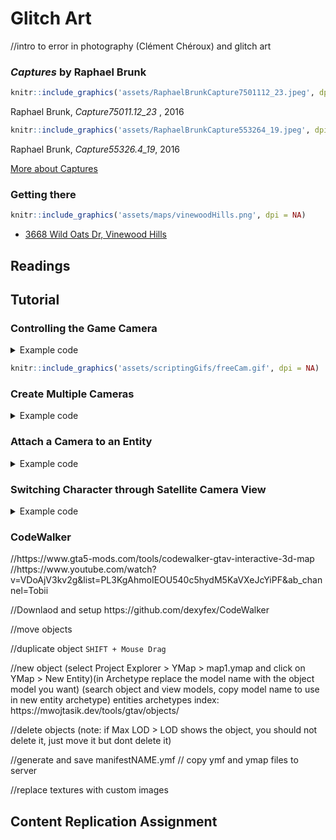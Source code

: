 # Glitch Art 

//intro to error in photography (Clément Chéroux) and glitch art

### _Captures_ by Raphael Brunk {-}

```r
knitr::include_graphics('assets/RaphaelBrunkCapture7501112_23.jpeg', dpi = NA)
```
Raphael Brunk, _Capture75011.12_23 _, 2016


```r
knitr::include_graphics('assets/RaphaelBrunkCapture553264_19.jpeg', dpi = NA)
```
Raphael Brunk, _Capture55326.4_19_, 2016

[More about Captures](http://www.darktaxa-project.net/artists/raphael-brunk/)

### Getting there {-}
```r
knitr::include_graphics('assets/maps/vinewoodHills.png', dpi = NA)
```
* [3668 Wild Oats Dr, Vinewood Hills](https://grandtheftdata.com/landmarks/#-94.207,530.818,5,atlas,name=3668,3668_Wild_Oats_Dr,_Vinewood_Hills)

## Readings {-}

## Tutorial {-}


### Controlling the Game Camera {-}

<details>
  <summary>Example code</summary>

```cs
//this code was kindly provided by LeeC22 on https://gtaforums.com/topic/981454-free-cam-mode-in-c/#comment-1072077418

using System;
using System.Windows.Forms;

using GTA;
using GTA.Math;

using Control = GTA.Control;

namespace BasicFreeCamTest
{
    public class cBasicFreeCamTest : Script
    {
        private Keys ActivationKey = Keys.O;
        private bool FreeCamActive = false;
        private Camera FreeCam;

        public cBasicFreeCamTest()
        {
            Tick += onTick;
            KeyUp += onKeyUp;
            Aborted += onAborted;

            Interval = 0;
        }

        private void onTick(object sender, EventArgs e)
        {
            // Exits from the loop if the game is loading
            if (Game.IsLoading) return;

            if (FreeCamActive) UpdateFreeCam();
        }

        private void UpdateFreeCam()
        {
            float deltaTime = Game.LastFrameTime;
            float speed = 5f;
            float camSpeed = speed * deltaTime;
            float rotSpeed = 40f;
            float camRotSpeed = rotSpeed * deltaTime;

            Game.DisableAllControlsThisFrame(2);

            Vector3 camForward = FreeCam.Direction.Normalized; //FreeCam.ForwardVector
            Vector3 camRight = Vector3.Cross(Vector3.WorldUp, camForward); //FreeCam.RightVector
            Vector3 camUp = Vector3.Cross(camRight, camForward); //FreeCam.UpVector?

                if (Game.IsDisabledControlJustPressed(2, Control.FrontendCancel))
            {
                World.RenderingCamera = null;
                FreeCam.Destroy();
                FreeCamActive = false;
                return;
            }

            float fbSpeedMult = Game.GetDisabledControlNormal(2, Control.MoveUpDown);
            float lrSpeedMult = Game.GetDisabledControlNormal(2, Control.MoveLeftRight);
            float yawSpeedMult = Game.GetDisabledControlNormal(2, Control.LookLeftRight);
            float pitchSpeedMult = Game.GetDisabledControlNormal(2, Control.LookUpDown);

            float fbSpeed = camSpeed * fbSpeedMult;
            float lrSpeed = camSpeed * lrSpeedMult;
            float yawSpeed = camRotSpeed * yawSpeedMult;
            float pitchSpeed = camRotSpeed * pitchSpeedMult;

            Vector3 camLR = camRight * -lrSpeed;
            Vector3 camFB = camForward * -fbSpeed;
            Vector3 camMove = camLR + camFB;

            Vector3 camRot = new Vector3(pitchSpeed, 0, -yawSpeed);

            FreeCam.Position += camMove;
            FreeCam.Rotation += camRot;
        }

        private void onKeyUp(object sender, KeyEventArgs e)
        {
            if (e.KeyCode == ActivationKey)
            {
                //toggle the freecam on/off
                FreeCamActive = !FreeCamActive;

                if (FreeCamActive) //ON
                {
                    FreeCam = World.CreateCamera(GameplayCamera.Position, GameplayCamera.Rotation, GameplayCamera.FieldOfView);
                    World.RenderingCamera = FreeCam;
                    UI.ShowSubtitle("FreeCam ON", 1000);
                }
                else //OFF
                {
                    World.RenderingCamera = null;
                    FreeCam.Destroy();
                    UI.ShowSubtitle("FreeCam OFF", 1000);
                }
            }
        }

        private void onAborted(object sender, EventArgs e)
        {
            World.RenderingCamera = null;
        }
    }
}
	
```
</details>


```r
knitr::include_graphics('assets/scriptingGifs/freeCam.gif', dpi = NA)
```


### Create Multiple Cameras {-}
<details>
  <summary>Example code</summary>

```cs
using System;
using System.Collections.Generic;
using System.Linq;
using System.Text;
using System.Threading.Tasks;
using GTA;
using GTA.Math;
using System.Windows.Forms;
using System.Drawing;
using GTA.Native;

namespace ModdingTutorial
{
    public class ModdingTutorial : Script    
    {
        Vector3 myCamPos;
        int CamSelect = 0;
        int CamCount = 3;

        List<Ped> myPeds = new List<Ped>();
        Model myModel = PedHash.Abigail;
        List<Vector3> myLocs = new List<Vector3>();
        Camera newCam= null;
        List<Camera> myCam = new List<Camera>();

        
        public ModdingTutorial()
        {
            this.Tick += onTick;
            this.KeyUp += onKeyUp;
            this.KeyDown += onKeyDown;

            myLocs.Add(new Vector3(450.178f, 5566.614f, 806.183f)); //Mt.Chiliad
            myLocs.Add(new Vector3(24.775f, 7644.102f, 18.055f)); //Most Northern Point
            myLocs.Add(new Vector3(150.126f, -754.591f, 261.865f)); //FIB Roof

            for (int i = 0; i < CamCount; i++)
            {
                //create Ped
                var newPed = World.CreatePed(myModel, myLocs[i]);
		Function.Call(Hash.SET_ENTITY_VISIBLE, newPed, false, 0);
                myPeds.Add(newPed);

                //create Cam
                newCam = World.CreateCamera(Vector3.Zero, myPeds[i].Rotation, 50f);
                myCam.Add(newCam);
                myCamPos = new Vector3(0, 0, 1f);
            }
            
        }

        private void onTick(object sender, EventArgs e)
        {
            //update Cams
            for (int i = 0; i < CamCount; i++)
            {
                myCam[i].AttachTo(myPeds[i], myCamPos);
                myCam[i].Rotation = myPeds[i].Rotation;
            }
        }

        private void onKeyUp(object sender, KeyEventArgs e)
        {
            //switch between cameras when pressing SHIFT + K
            if(e.KeyCode == Keys.K && e.Modifiers == Keys.Shift && myPeds[2] != null)
            {
                CamSelect = (CamSelect + 1) % 4;
                switch(CamSelect)
                {
                    case 0: World.RenderingCamera = null;
                        UI.ShowSubtitle("Showing Gameplay Cam View");
                        break;
                    case 1: World.RenderingCamera = myCam[0];
                        UI.ShowSubtitle("Showing Cam 1");
                        break;
                    case 2: World.RenderingCamera = myCam[1];
                        UI.ShowSubtitle("Showing Cam 2");
                        break;
                    case 3: World.RenderingCamera = myCam[2];
                        UI.ShowSubtitle("Showing Cam 3");
                        break;
                }
            }
        }

        private void onKeyDown(object sender, KeyEventArgs e)
        {
        }
    }
}
	
```
</details>


	

### Attach a Camera to an Entity {-}

<details>
  <summary>Example code</summary>

```cs
using System;
using System.Collections.Generic;
using System.Linq;
using System.Text;
using System.Threading.Tasks;

using GTA;
using GTA.Math;
using System.Windows.Forms;
using System.Drawing;
using GTA.Native;
using System.IO;


namespace moddingTutorial
{
    public class moddingTutorial : Script
    {
		Vector3 myCamPos;
		int CamSelect = 0;
        Ped newPed = null;
		Camera myCam;

		public moddingTutorial()
		{
			this.Tick += onTick;
			this.KeyUp += onKeyUp;
			this.KeyDown += onKeyDown;
		}

		private void onTick(object sender, EventArgs e) //this function gets executed continuously 
		{
			//exits from the loop if the game is loading
			if (Game.IsLoading) return;
			
			//update the cameras if the ped is spawn
            if (newPed != null)
			{   		
				//create the cameras if none have been created yet.
				if (myCam == null)            
				{
					UI.ShowSubtitle("Set new camera");
					myCam = World.CreateCamera(Vector3.Zero, newPed.Rotation, 50f);
					// Set the camera position (relative pos)          
					myCamPos = new Vector3(0, 0, 1f);
				}
				//attach the cameras
				myCam.AttachTo(newPed, myCamPos);
                //sync rotation
				myCam.Rotation = newPed.Rotation;
			}
		}
		

		private void onKeyUp(object sender, KeyEventArgs e)//everything inside here is executed only when we release a key
		{
			//press control+K to switch between gameplay default camera and the NPC camera
			if (e.KeyCode == Keys.K && e.Modifiers == Keys.Shift && newPed != null)
            {
				CamSelect = (CamSelect + 1) % 2;
				switch (CamSelect)
				{
					case 0: World.RenderingCamera = null; 
						UI.ShowSubtitle("Showing Gameplay Cam View"); 
						break;
					case 1: World.RenderingCamera = myCam; 
						UI.ShowSubtitle("Showing NPC Cam View"); 
						break;
				}

			}
		}

		private void onKeyDown(object sender, KeyEventArgs e) //everything inside here is executed only when we press a key
		{
			if(e.KeyCode == Keys.G)
			{
    			//spawn new Ped
				newPed = World.CreatePed(PedHash.Cat, Game.Player.Character.GetOffsetInWorldCoords(new Vector3(1, 3, 0)));
			}
		
			if (e.KeyCode == Keys.H)
			{
                //follow player (persistent)
				Function.Call(Hash.TASK_FOLLOW_TO_OFFSET_OF_ENTITY, newPed.Handle, Game.Player.Character.Handle, 0f, 1f, 0f, 2.0f, -1, 5f, true);
                //look at player
				newPed.Task.LookAt(Game.Player.Character);
			}
            if (e.KeyCode == Keys.J)
			{
                //stop NPC
                newPed.Task.ClearAll();
			}
			if (e.KeyCode == Keys.L)
			{   
                //delete ped
				newPed.Delete();
			}
		}
	}
}

```
</details>



### Switching Character through Satellite Camera View {-}

<details>
  <summary>Example code</summary>

```cs
	
/*
	this was adapted from code shared by LeeC22 on gtaforums.com
	https://gtaforums.com/topic/951002-c-looking-for-player-switch-sample-solved-by-me/#comment-1071197769
*/
	
using System;
using System.Collections.Generic;
using System.Linq;
using System.Text;
using System.Threading.Tasks;

using GTA;
using GTA.Math;
using System.Windows.Forms;
using System.Drawing;
using GTA.Native;
using System.IO;


namespace moddingTutorial
{
    public class moddingTutorial : Script
    {
        Ped newPed = null;
        Vector3 SwitchLocation2;
        List<Vector3> switchLocations = new List<Vector3>();
        int index = 0;
        List<String> models = new List<String>();
        int modelIndex = 0;

        public moddingTutorial()
        {
            this.Tick += onTick;
            this.KeyUp += onKeyUp;
            this.KeyDown += onKeyDown;

	    //add locations to the switchLocations list
            switchLocations.Add(new Vector3(24.775f, 7644.102f, 18.055f)); //Most Northerly Point
            switchLocations.Add(new Vector3(-595.342f, 2086.008f, 130.412f)); //Mine
            switchLocations.Add(new Vector3(150.126f, -754.591f, 261.865f)); //FIB Roof 
	
	    //add models to the models list
            models.Add("s_m_m_doctor_01");
            models.Add("s_m_m_migrant_01");
            models.Add("a_c_cormorant");
            models.Add("a_c_deer");
            models.Add("a_c_pug");
        }

        private void onTick(object sender, EventArgs e) //this function gets executed continuously 
        {
            
            //If the character switch is in process
            if (Function.Call<bool>(Hash.IS_PLAYER_SWITCH_IN_PROGRESS))
            {
                //If Switch State is 8 – that's the point when it starts dropping to the player 
                if (Function.Call<int>(Hash.GET_PLAYER_SWITCH_STATE) == 8)
                {
                    //Set the player to the switch location
                    Game.Player.Character.Position = switchLocations[index];

                    //Generate the hash for the chosen model
                    int poshHash = Game.GenerateHash(models[modelIndex]);

                    //Create the model
                    Model poshModel = new Model(poshHash);

                    //Check if it is valid
                    if (poshModel.IsValid)
                    {
                        //Wait for it to load, should be okay because it was used to create the target ped
                        while (!poshModel.IsLoaded)
                        {
                            Wait(100);
                        }

                        //Change the player model to the target ped model
                        Function.Call(Hash.SET_PLAYER_MODEL, Game.Player, poshHash);

                        //Let the game clean up the created Model
                        poshModel.MarkAsNoLongerNeeded();
                    }
                    else
                    {
                        //Falls to here if the model valid check fails
                        Function.Call(Hash.SET_PLAYER_MODEL, Game.Player, (int)PedHash.Tourist01AFY);
                    }

                    //Delete the target ped as it's no longer needed
                    newPed.Delete();
                    

                    // Set the switch outro based on the gameplay camera position
                    // Function.Call((Hash)0xC208B673CE446B61, camPos.X, camPos.Y, camPos.Z, camRot.X, camRot.Y, camRot.Z, camFOV, camFarClip, p8);

                    Function.Call((Hash)0xC208B673CE446B61, GameplayCamera.Position.X, GameplayCamera.Position.Y, GameplayCamera.Position.Z, GameplayCamera.Rotation.X, GameplayCamera.Rotation.Y, GameplayCamera.Rotation.Z, GameplayCamera.FieldOfView, 500, 2);

                    //Call this unknown native that seems to finish things off
                    Function.Call(Hash._0x74DE2E8739086740);

		    //Make the character wander around autonomously
                    Game.Player.Character.Task.WanderAround();
                }
            }

        }


        private void onKeyUp(object sender, KeyEventArgs e)
        {

        }

        private void onKeyDown(object sender, KeyEventArgs e)
        {
            if (e.KeyCode == Keys.G)
            {
		//Stop previous tasks
                Game.Player.Character.Task.ClearAll();

                //Move the index to the next location
                index++;
                if (index >= switchLocations.Count) index = 0;
                
		//Move the index to the new ped model
                modelIndex++;
                if (modelIndex >= models.Count) modelIndex = 0;

                //Create the ped to switch to
                newPed = World.CreatePed(models[modelIndex], switchLocations[index]);

                //Native function to initiate the switch Function.Call(Hash.START_PLAYER_SWITCH, fromPed.Handle, toPed.Handle, flags, switchType);
                Function.Call(Hash.START_PLAYER_SWITCH, Game.Player.Character.Handle, newPed.Handle, 8, 0);

            }
        }
    }
}
```
	</details>




### CodeWalker {-}
//https://www.gta5-mods.com/tools/codewalker-gtav-interactive-3d-map
//https://www.youtube.com/watch?v=VDoAjV3kv2g&list=PL3KgAhmoIEOU540c5hydM5KaVXeJcYiPF&ab_channel=Tobii

//Downlaod and setup https://github.com/dexyfex/CodeWalker

//move objects

//duplicate object ```SHIFT + Mouse Drag```

//new object (select Project Explorer > YMap > map1.ymap and click on YMap > New Entity)(in Archetype replace the model name with the object model you want) (search object and view models, copy model name to use in new entity archetype)
entities archetypes index: https://mwojtasik.dev/tools/gtav/objects/ 

//delete objects (note: if Max LOD > LOD shows the object, you should not delete it, just move it but dont delete it)

//generate and save manifestNAME.ymf // copy ymf and ymap files to server 

//replace textures with custom images

## Content Replication Assignment {-}